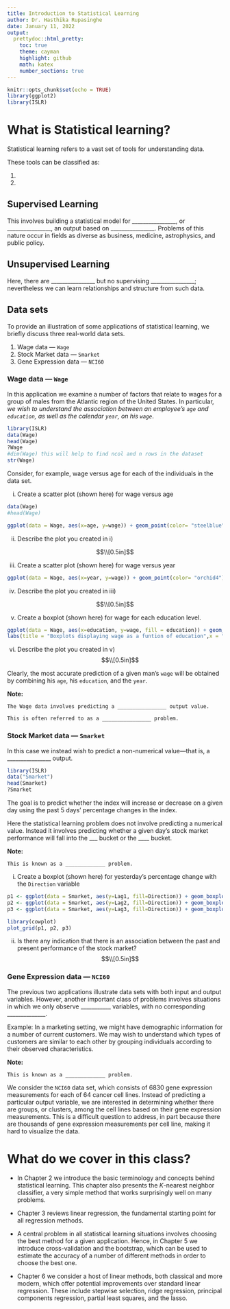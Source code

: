 ```yaml
---
title: Introduction to Statistical Learning
author: Dr. Hasthika Rupasinghe
date: January 11, 2022
output:
  prettydoc::html_pretty:
    toc: true
    theme: cayman
    highlight: github
    math: katex
    number_sections: true
---
```


```r
knitr::opts_chunk$set(echo = TRUE)
library(ggplot2)
library(ISLR)
```

# What is Statistical learning?

Statistical learning refers to a vast set of tools for understanding data.

These tools can be classified as:

1. 

2. 


## Supervised Learning
This involves building a statistical model for ________________, or ________________, an output based on ________________. Problems of this nature occur in fields as diverse as business, medicine, astrophysics, and public policy. 

## Unsupervised Learning

Here, there are ________________ but no supervising ________________; nevertheless we can learn relationships and structure from such data. 

## Data sets

To provide an illustration of some applications of
statistical learning, we briefly discuss three real-world data sets.

  1) Wage data --- `Wage`
  2) Stock Market data --- `Smarket`
  3) Gene Expression data --- `NCI60`

### Wage data --- `Wage`

In this application we examine a number of factors that relate to wages for a group of males from the Atlantic region of the United States. In particular, _we wish to understand the association between an employee’s `age` and `education`, as well as the calendar `year`, on his `wage`_. 





  
```r
library(ISLR)
data(Wage)
head(Wage)
?Wage
#dim(Wage) this will help to find ncol and n rows in the dataset
str(Wage)
```
  
  
Consider, for example, wage versus age for each of the individuals
in the data set. 

  i) Create a scatter plot (shown here) for wage versus age
  

  
```r
data(Wage)
#head(Wage)

ggplot(data = Wage, aes(x=age, y=wage)) + geom_point(color= "steelblue") + geom_smooth(se=FALSE) + theme_bw()

```
  
  
  ii) Describe the plot you created in i) 
  
$$\\[0.5in]$$
  
  
  iii) Create a scatter plot (shown here) for wage versus year
  
  
  
  
  
  
```r
ggplot(data = Wage, aes(x=year, y=wage)) + geom_point(color= "orchid4") + geom_smooth(method = lm, se = FALSE) + theme_bw()
```
  
  
  iv) Describe the plot you created in iii) 
  
$$\\[0.5in]$$
  
  v) Create a boxplot (shown here) for wage for each education level.
  
```r
ggplot(data = Wage, aes(x=education, y=wage, fill = education)) + geom_boxplot() + theme_bw() +                                 
labs(title = "Boxplots displaying wage as a funtion of education",x = "Education level",y = "Wage")
```
  
  
  vi) Describe the plot you created in v) 
$$\\[0.5in]$$
  

Clearly, the most accurate prediction of a given man’s `wage` will be
obtained by combining his `age`, his `education`, and the `year`.

**Note:**
```rnote
The Wage data involves predicting a ________________ output value. 

This is often referred to as a ________________ problem.

```


### Stock Market data --- `Smarket`

In this case we instead wish to predict a non-numerical value—that is, a ________________ output.

```r
library(ISLR)
data("Smarket")
head(Smarket)
?Smarket
```

The goal is to predict whether the index will increase or decrease on a given day using the past 5 days’ percentage changes in the index. 

Here the statistical learning problem does not involve predicting a numerical value. Instead it involves predicting whether a given day’s stock market performance will fall into the ___ bucket or the ____ bucket.

**Note:**
```rnote
This is known as a _____________ problem.
```

  i) Create a boxplot (shown here) for yesterday's percentage change with the `Direction` variable
  
```r

p1 <- ggplot(data = Smarket, aes(y=Lag1, fill=Direction)) + geom_boxplot() +  theme_bw()
p2 <- ggplot(data = Smarket, aes(y=Lag2, fill=Direction)) + geom_boxplot() +  theme_bw()
p3 <- ggplot(data = Smarket, aes(y=Lag3, fill=Direction)) + geom_boxplot() +  theme_bw()

library(cowplot)
plot_grid(p1, p2, p3)
```
  
  
  ii) Is there any indication that there is an association between the past and present performance of the stock market?
$$\\[0.5in]$$

### Gene Expression data --- `NCI60`

The previous two applications illustrate data sets with both input and
output variables. However, another important class of problems involves
situations in which we only observe ___________ variables, with no corresponding
______________.

Example: In a marketing setting, we might have demographic
information for a number of current customers. We may wish to
understand which types of customers are similar to each other by grouping
individuals according to their observed characteristics. 

**Note:**
```rnote
This is known as a _____________ problem.
```


We consider the `NCI60` data set, which consists of 6830 gene expression measurements
for each of 64 cancer cell lines. Instead of predicting a particular output
variable, we are interested in determining whether there are groups, or
clusters, among the cell lines based on their gene expression measurements.
This is a difficult question to address, in part because there are thousands
of gene expression measurements per cell line, making it hard to visualize
the data.


# What do we cover in this class?

  * In Chapter 2 we introduce the basic terminology and concepts behind statistical
learning. This chapter also presents the $K$-nearest neighbor classifier, a
very simple method that works surprisingly well on many problems. 

  * Chapter 3 reviews linear regression, the fundamental starting
point for all regression methods. 

  * A central problem in all statistical learning situations involves choosing
the best method for a given application. Hence, in Chapter 5 we introduce
cross-validation and the bootstrap, which can be used to estimate the
accuracy of a number of different methods in order to choose the best one.

  * Chapter 6 we consider a host of linear methods, both
classical and more modern, which offer potential improvements over standard
linear regression. These include stepwise selection, ridge regression,
principal components regression, partial least squares, and the lasso.

